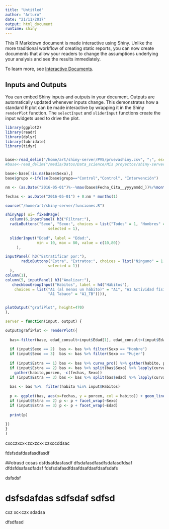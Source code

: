 ```yaml
---
title: "Untitled"
author: "Arturo"
date: "21/11/2017"
output: html_document
runtime: shiny
---
```




This R Markdown document is made interactive using Shiny. Unlike the more traditional workflow of creating static reports, you can now create documents that allow your readers to change the assumptions underlying your analysis and see the results immediately. 

To learn more, see [Interactive Documents](http://rmarkdown.rstudio.com/authoring_shiny.html).

## Inputs and Outputs

You can embed Shiny inputs and outputs in your document. Outputs are automatically updated whenever inputs change.  This demonstrates how a standard R plot can be made interactive by wrapping it in the Shiny `renderPlot` function. The `selectInput` and `sliderInput` functions create the input widgets used to drive the plot.

```r
library(ggplot2)
library(readr)
library(dplyr)
library(lubridate)
library(tidyr)


base<-read_delim("/home/art/shiny-server/PVS/pruevashiny.csv", ";", escape_double = FALSE, locale = locale(date_names = "es", date_format = " %d/%m/%Y"), trim_ws = TRUE)
#base<-read_delim("/media/Datos/Data_science/Mis proyectos/shiny-server/PVS/pruevashiny.csv", ";", escape_double = FALSE, locale = locale(date_names = "es", date_format = " %d/%m/%Y"), trim_ws = TRUE)

base<-base[!is.na(base$Sexo),]
base$grupo <-ifelse(base$grupo=="Control","Control", "Intervención")

nm <- (as.Date("2016-05-01")%--%max(base$Fecha_Cita__yyyymmdd_))%/%months(1)

fechas <- as.Date("2016-05-01") + 0:nm * months(1)

source("/home/art/shiny-server/funciones.R")

```


```r

shinyApp( ui= fixedPage(
  column(6,inputPanel( h3("Filtrar:"),
  radioButtons("Sexo", "Sexo:", choices = list("Todos" = 1, "Hombres" = 2, "Mujeres" = 3), 
                   selected = 1),
  
  sliderInput("Edad", label = "Edad:",
              min = 10, max = 80, value = c(10,80))
     ),

inputPanel( h3("Estratificar por:"),
       radioButtons("Estra", "Estratos:", choices = list("Ninguno" = 1, "Sexo" = 2, "Edad" = 3), 
                   selected = 1))
  ),
column(1),
column(5, inputPanel( h3("Analizar:"),
   checkboxGroupInput("Habitos", label = h4("Hábitos"), 
    choices = list("A1 (al menos un hábito)" = "A1", "A1 Actividad física" = "A1_AF", "A1 Dieta" = "A1_DT", 
                   "A1 Tabaco" = "A1_TB")))),       


plotOutput("grafiPlot", height=470)
),

server = function(input, output) {

output$grafiPlot <- renderPlot({
  
  bas<-filter(base, edad_consult>input$Edad[1], edad_consult<(input$Edad[2]+1))
  
  if (input$Sexo == 2)  bas <- bas %>% filter(Sexo == "Hombre")
  if (input$Sexo == 3)  bas <- bas %>% filter(Sexo == "Mujer")
  
  if (input$Estra == 1) bas <- bas %>% curva_pro() %>% gather(habito, porcen, -fechas)
  if (input$Estra == 2) bas <- bas %>% split(bas$Sexo) %>% lapply(curva_pro) %>% bind_rows(.id="Sexo") %>%  
    gather(habito,porcen, -c(fechas, Sexo))
  if (input$Estra == 3) bas <- bas %>% split(bas$edad) %>% lapply(curva_pro) %>% bind_rows(.id="Edad") %>% gather(habito, porcen, -c(fechas, Edad))
  
  bas <- bas %>%  filter(habito %in% input$Habitos)
  
  p <- ggplot(bas, aes(x=fechas, y = porcen, col = habito)) + geom_line()
  if (input$Estra == 2) p <- p + facet_wrap(~Sexo)
  if (input$Estra == 3) p <- p + facet_wrap(~Edad)
  
  print(p)
  
})
}  
)
```

cxcczxcx<zcxzcx<czxccddsac

fdsfsdafdasfasdfasdf

##otrasd  cosas
dsfdsafdasfasdf
dfsdafasdfasdfsdafasdfdsaf
dfdsfdsafasdfadsf
fdsfsdafasdfdsafdsafdasfdsafsdafs    

dsfsdsf 

# dsfsdafdas sdfsdaf sdfsd
cxz  xc<czx
sdadsa

dfsdfasd

